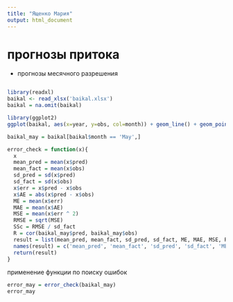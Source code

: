 ```yaml
---
title: "Ященко Мария"
output: html_document
---
```

# прогнозы притока
* прогнозы месячного разрешения
```r

```

```r
library(readxl)
baikal <- read_xlsx('baikal.xlsx')
baikal = na.omit(baikal)
```

```r
library(ggplot2)
ggplot(baikal, aes(x=year, y=obs, col=month)) + geom_line() + geom_point() + theme_light(base_size = 15)
```

```r
baikal_may = baikal[baikal$month == 'May',]


```

```r
error_check = function(x){
  x
  mean_pred = mean(x$pred)
  mean_fact = mean(x$obs)
  sd_pred = sd(x$pred)
  sd_fact = sd(x$obs)
  x$err = x$pred - x$obs
  x$AE = abs(x$pred - x$obs)
  ME = mean(x$err)
  MAE = mean(x$AE)
  MSE = mean(x$err ^ 2)
  RMSE = sqrt(MSE)
  SSc = RMSE / sd_fact
  R = cor(baikal_may$pred, baikal_may$obs)
  result = list(mean_pred, mean_fact, sd_pred, sd_fact, ME, MAE, MSE, RMSE, SSc, R)
  names(result) = c('mean_pred', 'mean_fact', 'sd_pred', 'sd_fact', 'ME', 'MAE', 'MSE', 'RMSE', 'SSc', 'R')
  return(result)
}

```

применение функции по поиску ошибок
```r
error_may = error_check(baikal_may)
error_may
```

